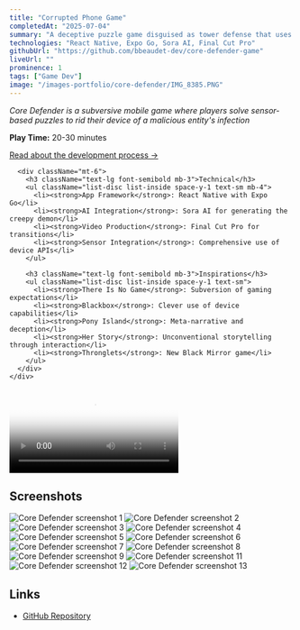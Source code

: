 ```yaml
---
title: "Corrupted Phone Game"
completedAt: "2025-07-04"
summary: "A deceptive puzzle game disguised as tower defense that uses your phone's native capabilities"
technologies: "React Native, Expo Go, Sora AI, Final Cut Pro"
githubUrl: "https://github.com/bbeaudet-dev/core-defender-game"
liveUrl: ""
prominence: 1
tags: ["Game Dev"]
image: "/images-portfolio/core-defender/IMG_8385.PNG"
---
```


<div className="flex flex-col md:flex-row md:items-start md:gap-6 my-8">
  <div className="flex-1">
    <div className="mb-4">
      <p className="text-base leading-relaxed mb-2">
        <em>Core Defender is a subversive mobile game where players solve sensor-based puzzles to rid their device of a malicious entity's infection</em>
      </p>
      <p className="text-sm text-neutral-600 dark:text-neutral-400">
        <strong>Play Time:</strong> 20-30 minutes
      </p>
      <p className="text-sm text-neutral-600 dark:text-neutral-400">
        <a href="/blog/wk5-reflection" className="underline hover:text-neutral-800 dark:hover:text-neutral-200 transition-colors">
          Read about the development process →
        </a>
      </p>

      <div className="mt-6">
        <h3 className="text-lg font-semibold mb-3">Technical</h3>
        <ul className="list-disc list-inside space-y-1 text-sm mb-4">
          <li><strong>App Framework</strong>: React Native with Expo Go</li>
          <li><strong>AI Integration</strong>: Sora AI for generating the creepy demon</li>
          <li><strong>Video Production</strong>: Final Cut Pro for transitions</li>
          <li><strong>Sensor Integration</strong>: Comprehensive use of device APIs</li>
        </ul>

        <h3 className="text-lg font-semibold mb-3">Inspirations</h3>
        <ul className="list-disc list-inside space-y-1 text-sm">
          <li><strong>There Is No Game</strong>: Subversion of gaming expectations</li>
          <li><strong>Blackbox</strong>: Clever use of device capabilities</li>
          <li><strong>Pony Island</strong>: Meta-narrative and deception</li>
          <li><strong>Her Story</strong>: Unconventional storytelling through interaction</li>
          <li><strong>Thronglets</strong>: New Black Mirror game</li>
        </ul>
      </div>
    </div>

  </div>

  <div className="flex-shrink-0 mb-6 md:mb-0">
    <div className="w-64 mx-auto md:mx-0">
      <video
        controls
        className="w-full rounded-lg shadow-lg"
        poster="/images-portfolio/core-defender/IMG_8385.PNG"
      >
        <source
          src="/images-portfolio/core-defender/core-defender-demo.mp4"
          type="video/mp4"
        />
        Your browser does not support the video tag.
      </video>
    </div>
  </div>
</div>

## Screenshots

<div className="grid grid-cols-2 md:grid-cols-3 gap-4 my-4">
  <Image
    src="/images-portfolio/core-defender/IMG_8385.PNG"
    alt="Core Defender screenshot 1"
    width={400}
    height={300}
    className="rounded-lg"
  />
  <Image
    src="/images-portfolio/core-defender/IMG_8386.PNG"
    alt="Core Defender screenshot 2"
    width={400}
    height={300}
    className="rounded-lg"
  />
  <Image
    src="/images-portfolio/core-defender/IMG_8388.PNG"
    alt="Core Defender screenshot 3"
    width={400}
    height={300}
    className="rounded-lg"
  />
  <Image
    src="/images-portfolio/core-defender/IMG_8389.PNG"
    alt="Core Defender screenshot 4"
    width={400}
    height={300}
    className="rounded-lg"
  />
  <Image
    src="/images-portfolio/core-defender/IMG_8390.PNG"
    alt="Core Defender screenshot 5"
    width={400}
    height={300}
    className="rounded-lg"
  />
  <Image
    src="/images-portfolio/core-defender/IMG_8392.PNG"
    alt="Core Defender screenshot 6"
    width={400}
    height={300}
    className="rounded-lg"
  />
  <Image
    src="/images-portfolio/core-defender/IMG_8393.PNG"
    alt="Core Defender screenshot 7"
    width={400}
    height={300}
    className="rounded-lg"
  />
  <Image
    src="/images-portfolio/core-defender/IMG_8394.PNG"
    alt="Core Defender screenshot 8"
    width={400}
    height={300}
    className="rounded-lg"
  />
  <Image
    src="/images-portfolio/core-defender/IMG_8395.PNG"
    alt="Core Defender screenshot 9"
    width={400}
    height={300}
    className="rounded-lg"
  />
  <Image
    src="/images-portfolio/core-defender/IMG_8397.PNG"
    alt="Core Defender screenshot 11"
    width={400}
    height={300}
    className="rounded-lg"
  />
  <Image
    src="/images-portfolio/core-defender/IMG_8398.PNG"
    alt="Core Defender screenshot 12"
    width={400}
    height={300}
    className="rounded-lg"
  />
  <Image
    src="/images-portfolio/core-defender/IMG_8399.PNG"
    alt="Core Defender screenshot 13"
    width={400}
    height={300}
    className="rounded-lg"
  />
</div>

## Links

- [GitHub Repository](https://github.com/bbeaudet-dev/core-defender-game)
